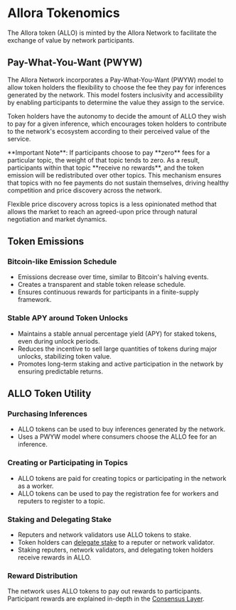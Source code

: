 
# Allora Tokenomics

The Allora token (ALLO) is minted by the Allora Network to facilitate the exchange of value by network participants.

## Pay-What-You-Want (PWYW)

The Allora Network incorporates a Pay-What-You-Want (PWYW) model to allow token holders the flexibility to choose the fee they pay for inferences generated by the network. This model fosters inclusivity and accessibility by enabling participants to determine the value they assign to the service.

Token holders have the autonomy to decide the amount of ALLO they wish to pay for a given inference, which encourages token holders to contribute to the network's ecosystem according to their perceived value of the service.

<Callout type="info">
**Important Note**: If participants choose to pay **zero** fees for a particular topic, the weight of that topic tends to zero. As a result, participants within that topic **receive no rewards**, and the token emission will be redistributed over other topics. This mechanism ensures that topics with no fee payments do not sustain themselves, driving healthy competition and price discovery across the network.
</Callout>

Flexible price discovery across topics is a less opinionated method that allows the market to reach an agreed-upon price through natural negotiation and market dynamics.

## Token Emissions

### Bitcoin-like Emission Schedule

- Emissions decrease over time, similar to Bitcoin's halving events.
- Creates a transparent and stable token release schedule.
- Ensures continuous rewards for participants in a finite-supply framework.

### Stable APY around Token Unlocks

- Maintains a stable annual percentage yield (APY) for staked tokens, even during unlock periods.
- Reduces the incentive to sell large quantities of tokens during major unlocks, stabilizing token value.
- Promotes long-term staking and active participation in the network by ensuring predictable returns.

## ALLO Token Utility

### Purchasing Inferences

- ALLO tokens can be used to buy inferences generated by the network.
- Uses a PWYW model where consumers choose the ALLO fee for an inference.

### Creating or Participating in Topics

- ALLO tokens are paid for creating topics or participating in the network as a worker.
- ALLO tokens can be used to pay the registration fee for workers and reputers to register to a topic.

### Staking and Delegating Stake

- Reputers and network validators use ALLO tokens to stake.
- Token holders can [delegate stake](/home/key-terms#delegated-stake) to a reputer or network validator.
- Staking reputers, network validators, and delegating token holders receive rewards in ALLO.

### Reward Distribution

The network uses ALLO tokens to pay out rewards to participants. Participant rewards are explained in-depth in the [Consensus Layer](/home/layers/consensus).